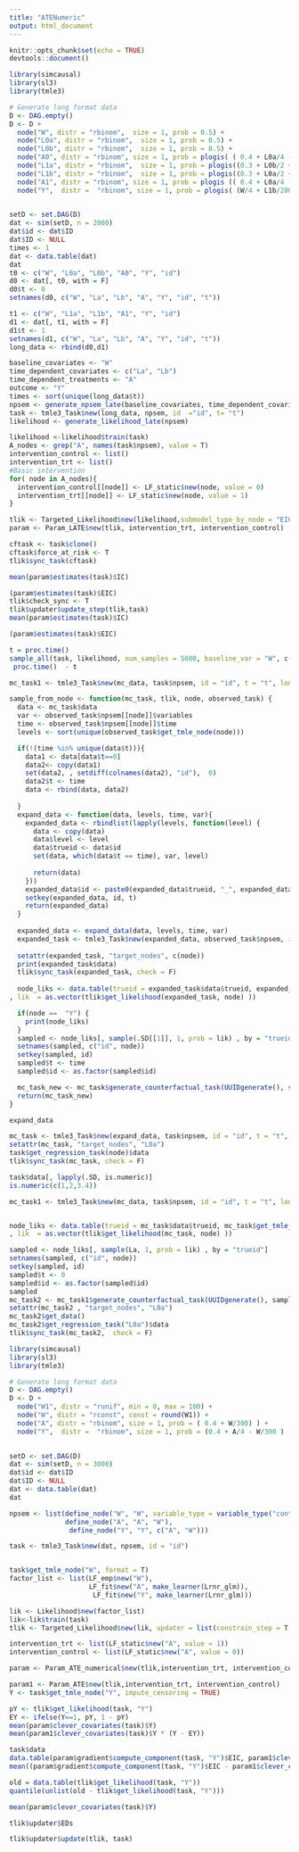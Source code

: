 ```yaml
---
title: "ATENumeric"
output: html_document
---
```


```r
knitr::opts_chunk$set(echo = TRUE)
devtools::document()
```


```r
library(simcausal)
library(sl3)
library(tmle3)

# Generate long format data
D <- DAG.empty()
D <- D +
  node("W", distr = "rbinom",  size = 1, prob = 0.5) +
  node("L0a", distr = "rbinom",  size = 1, prob = 0.5) +
  node("L0b", distr = "rbinom",  size = 1, prob = 0.5) +
  node("A0", distr = "rbinom", size = 1, prob = plogis( ( 0.4 + L0a/4 - L0b/5 + W/4 )^2) ) +
  node("L1a", distr = "rbinom",  size = 1, prob = plogis((0.3 + L0b/2 + L0a/2 - A0/2)^2)) +
  node("L1b", distr = "rbinom",  size = 1, prob = plogis((0.3 + L0a/2 + L0a/2 - A0/2 + W/4)^2)) +
  node("A1", distr = "rbinom", size = 1, prob = plogis (( 0.4 + L0a/4 - L0b/5 + W/3 )^2 ) )+
  node("Y",  distr =  "rbinom", size = 1, prob = plogis( (W/4 + L1b/200 + A1/3 - A0/5 + L1a/300)^2 ) )
 

setD <- set.DAG(D)
dat <- sim(setD, n = 2000)
dat$id <- dat$ID
dat$ID <- NULL
times <- 1
dat <- data.table(dat)
dat
t0 <- c("W", "L0a", "L0b", "A0", "Y", "id")
d0 <- dat[, t0, with = F]
d0$t <- 0
setnames(d0, c("W", "La", "Lb", "A", "Y", "id", "t"))

t1 <- c("W", "L1a", "L1b", "A1", "Y", "id")
d1 <- dat[, t1, with = F]
d1$t <- 1
setnames(d1, c("W", "La", "Lb", "A", "Y", "id", "t"))
long_data <- rbind(d0,d1)
```




```r
baseline_covariates <- "W"
time_dependent_covariates <- c("La", "Lb")
time_dependent_treatments <- "A"
outcome <- "Y"
times <- sort(unique(long_data$t))
npsem <- generate_npsem_late(baseline_covariates, time_dependent_covariates, time_dependent_treatments,outcome, times )
task <- tmle3_Task$new(long_data, npsem, id  ="id", t= "t")
likelihood <- generate_likelihood_late(npsem)
```



```r
likelihood <-likelihood$train(task)
A_nodes <- grep("A", names(task$npsem), value = T)
intervention_control <- list()
intervention_trt <- list()
#Basic intervention
for( node in A_nodes){
  intervention_control[[node]] <- LF_static$new(node, value = 0)
  intervention_trt[[node]] <- LF_static$new(node, value = 1)
}


```

```r
tlik <- Targeted_Likelihood$new(likelihood,submodel_type_by_node = "EIC" , updater = list(convergence_type = "sample_size", constrain_step = T, delta_epsilon = 0.01))
param <- Param_LATE$new(tlik, intervention_trt, intervention_control)
```

```r
cftask <- task$clone()
cftask$force_at_risk <- T
tlik$sync_task(cftask)
```

```r
mean(param$estimates(task)$IC)

(param$estimates(task)$EIC)
tlik$check_sync <- T
tlik$updater$update_step(tlik,task)
mean(param$estimates(task)$IC)

(param$estimates(task)$EIC)
```




```r
t = proc.time()
sample_all(task, likelihood, num_samples = 5000, baseline_var = "W", c("L0a", "L0b", "A0a", "L1a", "L1b", "A1a", "Y"))$data
 proc.time()  - t
```

```r

mc_task1 <- tmle3_Task$new(mc_data, task$npsem, id = "id", t = "t", long_format  = T)

sample_from_node <- function(mc_task, tlik, node, observed_task) {
  data <- mc_task$data
  var <- observed_task$npsem[[node]]$variables
  time <- observed_task$npsem[[node]]$time
  levels <- sort(unique(observed_task$get_tmle_node(node)))

  if(!(time %in% unique(data$t))){
    data1 <- data[data$t==0]
    data2<- copy(data1)
    set(data2, , setdiff(colnames(data2), "id"),  0)
    data2$t <- time
    data <- rbind(data, data2)
   
  }
  expand_data <- function(data, levels, time, var){
    expanded_data <- rbindlist(lapply(levels, function(level) {
      data <- copy(data)
      data$level <- level
      data$trueid <- data$id
      set(data, which(data$t == time), var, level)
      
      return(data)
    }))
    expanded_data$id <- paste0(expanded_data$trueid, "_", expanded_data$level)
    setkey(expanded_data, id, t)
    return(expanded_data)
  }
  
  expanded_data <- expand_data(data, levels, time, var)
  expanded_task <- tmle3_Task$new(expanded_data, observed_task$npsem, id = "id", t = "t", long_format  = observed_task$long_format, summary_measure_columns = c("trueid", observed_task$summary_measure_columns))
  
  setattr(expanded_task, "target_nodes", c(node))
  print(expanded_task$data)
  tlik$sync_task(expanded_task, check = F)
  
  node_liks <- data.table(trueid = expanded_task$data$trueid, expanded_task$get_tmle_node(node, include_id = T)
, lik  = as.vector(tlik$get_likelihood(expanded_task, node) ))

  if(node ==  "Y") {
    print(node_liks)
  }
  sampled <- node_liks[, sample(.SD[[1]], 1, prob = lik) , by = "trueid", .SDcols = var]
  setnames(sampled, c("id", node))
  setkey(sampled, id)
  sampled$t <- time
  sampled$id <- as.factor(sampled$id)

  mc_task_new <- mc_task$generate_counterfactual_task(UUIDgenerate(), sampled)
  return(mc_task_new)
}

```

```r
expand_data

mc_task <- tmle3_Task$new(expand_data, task$npsem, id = "id", t = "t", long_format  = T, summary_measure_columns = "trueid")
setattr(mc_task, "target_nodes", "L0a")
task$get_regression_task(node)$data
tlik$sync_task(mc_task, check = F)
```


```r
task$data[, lapply(.SD, is.numeric)]
is.numeric(c(1,2,3.4))
```
```r

mc_task1 <- tmle3_Task$new(mc_data, task$npsem, id = "id", t = "t", long_format  = T)


node_liks <- data.table(trueid = mc_task$data$trueid, mc_task$get_tmle_node(node, include_id = T)
, lik  = as.vector(tlik$get_likelihood(mc_task, node) ))

sampled <- node_liks[, sample(La, 1, prob = lik) , by = "trueid"]
setnames(sampled, c("id", node))
setkey(sampled, id)
sampled$t <- 0
sampled$id <- as.factor(sampled$id)
sampled
mc_task2 <- mc_task1$generate_counterfactual_task(UUIDgenerate(), sampled)
setattr(mc_task2 , "target_nodes", "L0a")
mc_task2$get_data()
mc_task2$get_regression_task("L0a")$data
tlik$sync_task(mc_task2,  check = F)
```


```r
library(simcausal)
library(sl3)
library(tmle3)

# Generate long format data
D <- DAG.empty()
D <- D +
  node("W1", distr = "runif", min = 0, max = 100) +
  node("W", distr = "rconst", const = round(W1)) +
  node("A", distr = "rbinom", size = 1, prob = ( 0.4 + W/300) ) +
  node("Y",  distr =  "rbinom", size = 1, prob = (0.4 + A/4 - W/300 ) ) 
 

setD <- set.DAG(D)
dat <- sim(setD, n = 3000)
dat$id <- dat$ID
dat$ID <- NULL
dat <- data.table(dat)
dat
```



```r
npsem <- list(define_node("W", "W", variable_type = variable_type("continuous")), 
              define_node("A", "A", "W"),
               define_node("Y", "Y", c("A", "W")))

task <- tmle3_Task$new(dat, npsem, id = "id")


task$get_tmle_node("W", format = T)
factor_list <- list(LF_emp$new("W"), 
                    LF_fit$new("A", make_learner(Lrnr_glm)),
                     LF_fit$new("Y", make_learner(Lrnr_glm)))

lik <- Likelihood$new(factor_list)
lik<-lik$train(task)
tlik <- Targeted_Likelihood$new(lik, updater = list(constrain_step = T, delta_epsilon = 0.1), submodel_type_by_node = "EIC")
```



```r
intervention_trt <- list(LF_static$new("A", value = 1))
intervention_control <- list(LF_static$new("A", value = 0))

param <- Param_ATE_numerical$new(tlik,intervention_trt, intervention_control)


```

```r
param1 <- Param_ATE$new(tlik,intervention_trt, intervention_control)
Y <- task$get_tmle_node("Y", impute_censoring = TRUE)

pY <- tlik$get_likelihood(task, "Y")
EY <- ifelse(Y==1, pY, 1 - pY)
mean(param$clever_covariates(task)$Y)
mean(param1$clever_covariates(task)$Y * (Y - EY))
```

```r
task$data
data.table(param$gradient$compute_component(task, "Y")$EIC, param1$clever_covariates(task)$Y * (Y - EY))
mean((param$gradient$compute_component(task, "Y")$EIC - param1$clever_covariates(task)$Y * (Y - EY))^2)


```

```r
old = data.table(tlik$get_likelihood(task, "Y"))
quantile(unlist(old - tlik$get_likelihood(task, "Y")))

```

```r
mean(param$clever_covariates(task)$Y)

```
```r
tlik$updater$EDs
```

```r

tlik$updater$update(tlik, task)

```
